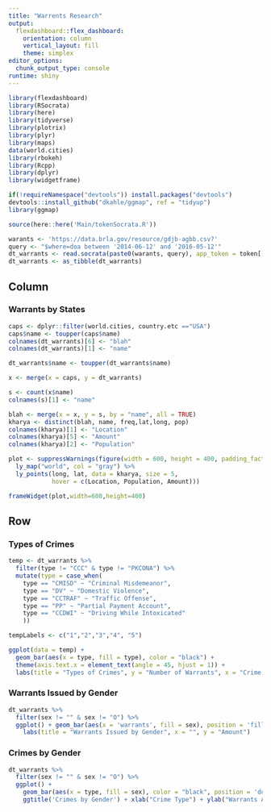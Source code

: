 ```yaml
---
title: "Warrents Research"
output: 
  flexdashboard::flex_dashboard:
    orientation: column
    vertical_layout: fill
    theme: simplex
editor_options: 
  chunk_output_type: console
runtime: shiny
---
```


```r
library(flexdashboard)
library(RSocrata)
library(here)
library(tidyverse)
library(plotrix)
library(plyr) 
library(maps)
data(world.cities)
library(rbokeh)
library(Rcpp)
library(dplyr)
library(widgetframe)

if(!requireNamespace("devtools")) install.packages("devtools")
devtools::install_github("dkahle/ggmap", ref = "tidyup")
library(ggmap)

source(here::here('Main/tokenSocrata.R'))
```

<!-- Warrants Database -->

```r
warants <- 'https://data.brla.gov/resource/gdjb-agbb.csv?'
query <- "$where=doa between '2014-06-12' and '2016-05-12'"
dt_warrants <- read.socrata(paste0(warants, query), app_token = token[['app']])
dt_warrants <- as_tibble(dt_warrants)
```

Column {data-width=600}
-------------------------------------

### Warrants by States

```r
caps <- dplyr::filter(world.cities, country.etc =="USA")
caps$name <- toupper(caps$name)
colnames(dt_warrants)[6] <- "blah"
colnames(dt_warrants)[1] <- "name"

dt_warrants$name <- toupper(dt_warrants$name)

x <- merge(x = caps, y = dt_warrants)

s <- count(x$name)
colnames(s)[1] <- "name"

blah <- merge(x = x, y = s, by = "name", all = TRUE) 
kharya <- distinct(blah, name, freq,lat,long, pop)
colnames(kharya)[1] <- "Location"
colnames(kharya)[5] <- "Amount"
colnames(kharya)[2] <- "Population"

plot <- suppressWarnings(figure(width = 600, height = 400, padding_factor = 0) %>%
  ly_map("world", col = "gray") %>%
  ly_points(long, lat, data = kharya, size = 5,
            hover = c(Location, Population, Amount)))

frameWidget(plot,width=600,height=400)
```

Row {.tabset .tabset-fade}
-------------------------------------

### Types of Crimes

```r
temp <- dt_warrants %>%
  filter(type != "CCC" & type != "PKCONA") %>%
  mutate(type = case_when(
    type == "CMISD" ~ "Criminal Misdemeanor",
    type == "DV" ~ "Domestic Violence",
    type == "CCTRAF" ~ "Traffic Offense",
    type == "PP" ~ "Partial Payment Account",
    type == "CCDWI" ~ "Driving While Intoxicated"
    ))

tempLabels <- c("1","2","3","4", "5")

ggplot(data = temp) +
  geom_bar(aes(x = type, fill = type), color = "black") +
  theme(axis.text.x = element_text(angle = 45, hjust = 1)) + 
  labs(title = "Types of Crimes", y = "Number of Warrants", x = "Crime Type", fill = "Color") + scale_x_discrete(labels = tempLabels)
```

### Warrants Issued by Gender

```r
dt_warrants %>%
  filter(sex != "" & sex != "O") %>%
  ggplot() + geom_bar(aes(x = 'warrants', fill = sex), position = 'fill')+ 
    labs(title = "Warrants Issued by Gender", x = "", y = "Amount")
```

### Crimes by Gender

```r
dt_warrants %>%
  filter(sex != "" & sex != "O") %>%
  ggplot() +
    geom_bar(aes(x = type, fill = sex), color = "black", position = 'dodge', alpha = .90) +
    ggtitle('Crimes by Gender') + xlab("Crime Type") + ylab("Warrants Amount") + labs(fill ='Sex') + theme(axis.text.x = element_text(angle = 45, hjust = 1))
```